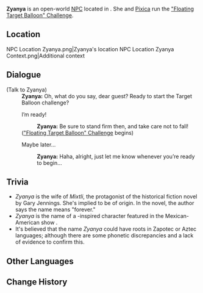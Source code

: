{{Meta
<!-- Remove this template after adding the missing info -->
|missing_NPC_profile  = yes
}}
{{Character Infobox
|type             = Open-World NPC
|image            = NPC Zyanya.png
|realname         = <!-- Optional, if different from in-game name -->
|deceased         = <!-- Past (for deceased prior to events of the game) or free response -->
|region           = Natlan
|location         = Natlan
|affiliation      = Flower-Feather Clan
|title            = Target Balloon Operator

|ancestry         = <!-- Clan/family -->
|father           = 
|mother           = 
|spouse           = 
|sibling          = 
|child            = 
|relative         = 

|voiceEN          = 
|voiceCN          = 
|voiceJP          = [https://pro-baobab.jp/actor/%e6%9c%ac%e5%ae%ae-%e4%bd%b3%e5%a5%88/ Motomiya Kana]<ref name="Motomiya Kana">Twitter: [https://x.com/motomiyakana/status/1875894963432817086 JP VA Self Announcement]</ref>
|voiceKR          = 
|dialoguereward   = 
}}
'''Zyanya''' is an open-world [[NPC]] located in {{Location|"Flower-Feather Clan"}}. She and [[Pixica]] run the [["Floating Target Balloon" Challenge]].
<!-- Following a certain dialogue branch for the first time gives the player AMOUNT_AS_WORD [[Item]]. -->

==Location==
<gallery>
NPC Location Zyanya.png|Zyanya's location
NPC Location Zyanya Context.png|Additional context
</gallery>
<!--
==Profile==
Detailed story/lore information goes here.
''(To be added.)''

===Appearance===
Keep appearance section short and concise. Limit to 2 paragraphs with 3-4 sentences each.
''(To be added.)''

==Quests and Events==
{{Quests and Events}}

==Idle Quotes==
{{Dialogue Start}}
:{{DIcon|Idle}} '''Zyanya:''' 
::{{A|VO Zyanya 01.ogg}} "{{Tx}}"
{{Dialogue End}}
-->
==Dialogue==
{{Dialogue Start}}
;(Talk to Zyanya)
:'''Zyanya:''' Oh, what do you say, dear guest? Ready to start the Target Balloon challenge?
:{{DIcon}} I’m ready!
::'''Zyanya:''' Be sure to stand firm then, and take care not to fall!
:;([["Floating Target Balloon" Challenge]] begins)
:{{DIcon}} Maybe later...
::'''Zyanya:''' Haha, alright, just let me know whenever you’re ready to begin...
{{Dialogue End}}

==Trivia==
* ''Zyanya'' is the wife of ''Mixtli'', the protagonist of the historical fiction novel ''{{w|Aztec_(novel)|Aztec}}'' by Gary Jennings. She's implied to be of {{w|Zapotec_civilization|Zapotec}} origin. In the novel, the author says the name means "forever."
* ''Zyanya'' is the name of a {{w|Zapotec_civilization|Zapotec}}-inspired character featured in the Mexican-American show ''{{w|Onyx_Equinox|Onyx Equinox}}''.
* It's believed that the name ''Zyanya'' could have roots in Zapotec or Aztec languages; although there are some phonetic discrepancies and a lack of evidence to confirm this. 

==Other Languages==
{{Other Languages|default_hidden=1
|en      = Zyanya
|zhs     = 扎安娅
|zhs_rm  = Zhā'ānyà
|zht     = 扎安婭
|zht_rm  = Zhā'ānyà
|ja      = ジアンヤ
|ja_rm   = Jian'ya
|ko      = 즈야냐
|es      = Zyanya
|fr      = Zyanya
|ru      = Зянья
|th      = Zyanya
|vi      = Zyanya
|de      = Zyanya
|id      = Zyanya
|pt      = Zyanya
|tr      = Zyanya
|it      = Zyanya
}}

==Change History==
{{Change History|5.2}}
<!--
==References==
{{Reflist}}
-->